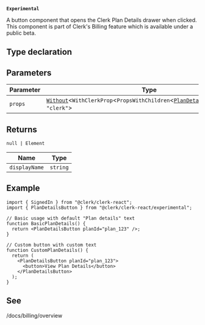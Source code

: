 **`Experimental`**

A button component that opens the Clerk Plan Details drawer when clicked. This component is part of
Clerk's Billing feature which is available under a public beta.

## Type declaration

## Parameters

| Parameter | Type                                                                                                                                                |
| --------- | --------------------------------------------------------------------------------------------------------------------------------------------------- |
| `props`   | [`Without`](../types/without.mdx)\<`WithClerkProp`\<`PropsWithChildren`\<[`PlanDetailsButtonProps`](plan-details-button-props.mdx)\>\>, `"clerk"`\> |

## Returns

<code>null \| Element</code>

| Name                                   | Type     |
| -------------------------------------- | -------- |
| <a id="displayname"></a> `displayName` | `string` |

## Example

```tsx
import { SignedIn } from "@clerk/clerk-react";
import { PlanDetailsButton } from "@clerk/clerk-react/experimental";

// Basic usage with default "Plan details" text
function BasicPlanDetails() {
  return <PlanDetailsButton planId="plan_123" />;
}

// Custom button with custom text
function CustomPlanDetails() {
  return (
    <PlanDetailsButton planId="plan_123">
      <button>View Plan Details</button>
    </PlanDetailsButton>
  );
}
```

## See

/docs/billing/overview
